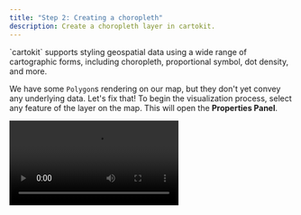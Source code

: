 ```yaml
---
title: "Step 2: Creating a choropleth"
description: Create a choropleth layer in cartokit.
---
```



<Topline>
  `cartokit` supports styling geospatial data using a wide range of cartographic
  forms, including choropleth, proportional symbol, dot density, and more.
</Topline>

We have some `Polygon`s rendering on our map, but they don't yet convey any underlying data. Let's fix that! To begin the visualization process, select any feature of the layer on the map. This will open the **Properties Panel**.

<Video src="/open-properties-panel.mp4" />

The **Properties Panel** contains a handful of controls for styling the layer. The most powerful of these is the **Layer Type** select, which controls the core cartographic representation of the layer. By default, `cartokit` uses the **Polygon** type to style `Polygon` and `MultiPolygon` geometries. We'll switch to a **Choropleth** type, which will allow us to color each county according to its unemployment rate.

<Video src="/transition-layer-type.mp4" />

Et voilà—in a single click, we've created a choropleth map! Notice that `cartokit` has already chosen the `rate` property of our GeoJSON dataset as the value driving each `Polygon`'s color. By default, `cartokit` selects the first numeric property it identifies in the dataset for visualization; you can select any property you like from the **Attribute** dropdown. In addition, the transition to a **Choropleth** layer has unveiled a new set of controls in the **Properties Panel**, including dropdowns for the color scheme, number of steps, and the classification method used to bin the data. In the next section, we'll use these controls to style our **Choropleth** to match the D3 map.
